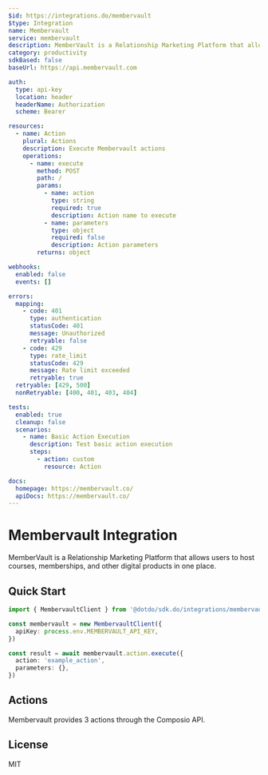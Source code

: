 ```yaml
---
$id: https://integrations.do/membervault
$type: Integration
name: Membervault
service: membervault
description: MemberVault is a Relationship Marketing Platform that allows users to host courses, memberships, and other digital products in one place.
category: productivity
sdkBased: false
baseUrl: https://api.membervault.com

auth:
  type: api-key
  location: header
  headerName: Authorization
  scheme: Bearer

resources:
  - name: Action
    plural: Actions
    description: Execute Membervault actions
    operations:
      - name: execute
        method: POST
        path: /
        params:
          - name: action
            type: string
            required: true
            description: Action name to execute
          - name: parameters
            type: object
            required: false
            description: Action parameters
        returns: object

webhooks:
  enabled: false
  events: []

errors:
  mapping:
    - code: 401
      type: authentication
      statusCode: 401
      message: Unauthorized
      retryable: false
    - code: 429
      type: rate_limit
      statusCode: 429
      message: Rate limit exceeded
      retryable: true
  retryable: [429, 500]
  nonRetryable: [400, 401, 403, 404]

tests:
  enabled: true
  cleanup: false
  scenarios:
    - name: Basic Action Execution
      description: Test basic action execution
      steps:
        - action: custom
          resource: Action

docs:
  homepage: https://membervault.co/
  apiDocs: https://membervault.co/
---
```


# Membervault Integration

MemberVault is a Relationship Marketing Platform that allows users to host courses, memberships, and other digital products in one place.

## Quick Start

```typescript
import { MembervaultClient } from '@dotdo/sdk.do/integrations/membervault'

const membervault = new MembervaultClient({
  apiKey: process.env.MEMBERVAULT_API_KEY,
})

const result = await membervault.action.execute({
  action: 'example_action',
  parameters: {},
})
```

## Actions

Membervault provides 3 actions through the Composio API.

## License

MIT
